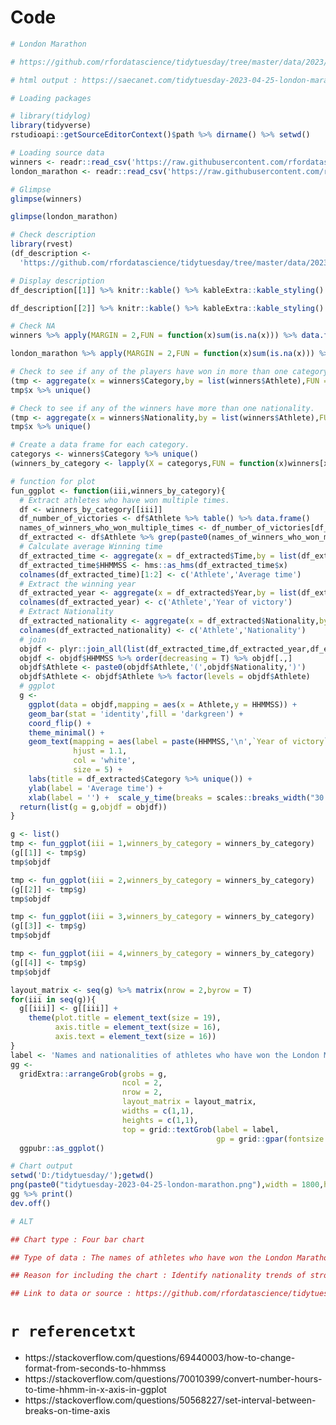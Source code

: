 # Code

```{r eval=TRUE,echo=TRUE,results='hold'}
# London Marathon

# https://github.com/rfordatascience/tidytuesday/tree/master/data/2023/2023-04-25

# html output : https://saecanet.com/tidytuesday-2023-04-25-london-marathon.html

# Loading packages

# library(tidylog)
library(tidyverse)
rstudioapi::getSourceEditorContext()$path %>% dirname() %>% setwd()

# Loading source data
winners <- readr::read_csv('https://raw.githubusercontent.com/rfordatascience/tidytuesday/master/data/2023/2023-04-25/winners.csv')
london_marathon <- readr::read_csv('https://raw.githubusercontent.com/rfordatascience/tidytuesday/master/data/2023/2023-04-25/london_marathon.csv')

# Glimpse
glimpse(winners)
```

```{r eval=TRUE,echo=TRUE,results='hold'}
glimpse(london_marathon)
```

```{r eval=TRUE,echo=TRUE,results='hold'}
# Check description
library(rvest)
(df_description <- 
  'https://github.com/rfordatascience/tidytuesday/tree/master/data/2023/2023-04-25' %>% read_html()  %>% html_table())
```

```{r eval=TRUE,echo=TRUE,results='hold'}
# Display description
df_description[[1]] %>% knitr::kable() %>% kableExtra::kable_styling()
```

```{r eval=TRUE,echo=TRUE,results='hold'}
df_description[[2]] %>% knitr::kable() %>% kableExtra::kable_styling()
```

```{r eval=TRUE,echo=TRUE,results='hold'}
# Check NA
winners %>% apply(MARGIN = 2,FUN = function(x)sum(is.na(x))) %>% data.frame()
```

```{r eval=TRUE,echo=TRUE,results='hold'}
london_marathon %>% apply(MARGIN = 2,FUN = function(x)sum(is.na(x))) %>% data.frame()
```

```{r eval=TRUE,echo=TRUE,results='hold'}
# Check to see if any of the players have won in more than one category.
(tmp <- aggregate(x = winners$Category,by = list(winners$Athlete),FUN = function(x)length(unique(x))))
tmp$x %>% unique()
```

```{r eval=TRUE,echo=TRUE,results='hold'}
# Check to see if any of the winners have more than one nationality.
(tmp <- aggregate(x = winners$Nationality,by = list(winners$Athlete),FUN = function(x)length(unique(x))))
tmp$x %>% unique()
```

```{r eval=TRUE,echo=TRUE,results='hold'}
# Create a data frame for each category.
categorys <- winners$Category %>% unique()
(winners_by_category <- lapply(X = categorys,FUN = function(x)winners[x==winners$Category,]))
```

```{r eval=TRUE,echo=TRUE,results='hold'}
# function for plot 
fun_ggplot <- function(iii,winners_by_category){
  # Extract athletes who have won multiple times.
  df <- winners_by_category[[iii]]
  df_number_of_victories <- df$Athlete %>% table() %>% data.frame()
  names_of_winners_who_won_multiple_times <- df_number_of_victories[df_number_of_victories[,2]!=1,1]
  df_extracted <- df$Athlete %>% grep(paste0(names_of_winners_who_won_multiple_times,collapse = '|'),.) %>% df[.,]
  # Calculate average Winning time
  df_extracted_time <- aggregate(x = df_extracted$Time,by = list(df_extracted$Athlete),FUN = function(x){round(mean(x))})
  df_extracted_time$HHMMSS <- hms::as_hms(df_extracted_time$x)
  colnames(df_extracted_time)[1:2] <- c('Athlete','Average time')
  # Extract the winning year
  df_extracted_year <- aggregate(x = df_extracted$Year,by = list(df_extracted$Athlete),FUN = function(x){paste0(x,collapse = ',')})
  colnames(df_extracted_year) <- c('Athlete','Year of victory')
  # Extract Nationality
  df_extracted_nationality <- aggregate(x = df_extracted$Nationality,by = list(df_extracted$Athlete),FUN = function(x){unique(x)})
  colnames(df_extracted_nationality) <- c('Athlete','Nationality')
  # join
  objdf <- plyr::join_all(list(df_extracted_time,df_extracted_year,df_extracted_nationality))
  objdf <- objdf$HHMMSS %>% order(decreasing = T) %>% objdf[.,]
  objdf$Athlete <- paste0(objdf$Athlete,'(',objdf$Nationality,')')
  objdf$Athlete <- objdf$Athlete %>% factor(levels = objdf$Athlete)
  # ggplot
  g <- 
    ggplot(data = objdf,mapping = aes(x = Athlete,y = HHMMSS)) + 
    geom_bar(stat = 'identity',fill = 'darkgreen') + 
    coord_flip() + 
    theme_minimal() +
    geom_text(mapping = aes(label = paste(HHMMSS,'\n',`Year of victory`)),
              hjust = 1.1,
              col = 'white',
              size = 5) + 
    labs(title = df_extracted$Category %>% unique()) + 
    ylab(label = 'Average time') +
    xlab(label = '') +  scale_y_time(breaks = scales::breaks_width("30 min"))
  return(list(g = g,objdf = objdf))
}
```

```{r g1,eval=TRUE,echo=TRUE,results='hold',fig.show='asis',fig.height=8}
g <- list()
tmp <- fun_ggplot(iii = 1,winners_by_category = winners_by_category)
(g[[1]] <- tmp$g)
tmp$objdf
```

```{r g2,eval=TRUE,echo=TRUE,results='hold',fig.show='asis',fig.height=8}
tmp <- fun_ggplot(iii = 2,winners_by_category = winners_by_category)
(g[[2]] <- tmp$g)
tmp$objdf
```

```{r g3,eval=TRUE,echo=TRUE,results='hold',fig.show='asis',fig.height=8}
tmp <- fun_ggplot(iii = 3,winners_by_category = winners_by_category)
(g[[3]] <- tmp$g)
tmp$objdf
```

```{r g4,eval=TRUE,echo=TRUE,results='hold',fig.show='asis',fig.height=8}
tmp <- fun_ggplot(iii = 4,winners_by_category = winners_by_category)
(g[[4]] <- tmp$g)
tmp$objdf
```

```{r eval=TRUE,echo=TRUE,results='hold'}
layout_matrix <- seq(g) %>% matrix(nrow = 2,byrow = T)
for(iii in seq(g)){
  g[[iii]] <- g[[iii]] + 
    theme(plot.title = element_text(size = 19),
          axis.title = element_text(size = 16),
          axis.text = element_text(size = 16))
}
label <- 'Names and nationalities of athletes who have won the London Marathon multiple times'
gg <- 
  gridExtra::arrangeGrob(grobs = g,
                         ncol = 2,
                         nrow = 2,
                         layout_matrix = layout_matrix,
                         widths = c(1,1),
                         heights = c(1,1),
                         top = grid::textGrob(label = label,
                                              gp = grid::gpar(fontsize = 25))) %>%
  ggpubr::as_ggplot()
```

```{r eval=TRUE,echo=TRUE,results='hide'}
# Chart output
setwd('D:/tidytuesday/');getwd()
png(paste0("tidytuesday-2023-04-25-london-marathon.png"),width = 1800,height = 1000)
gg %>% print()
dev.off()

# ALT

## Chart type : Four bar chart

## Type of data : The names of athletes who have won the London Marathon multiple times in each of the four categories (men, women, wheelchair men, and wheelchair women) are extracted and their nationalities, the list of winning years, and average times are displayed.

## Reason for including the chart : Identify nationality trends of strong marathon runners who have won multiple times in each of the four categories. For example, Kenya has strong runners in the men's and women's categories, but no male or female runners have won multiple times in the wheelchair category.

## Link to data or source : https://github.com/rfordatascience/tidytuesday/tree/master/data/2023/2023-04-25
```

# `r referencetxt`

- https://stackoverflow.com/questions/69440003/how-to-change-format-from-seconds-to-hhmmss
- https://stackoverflow.com/questions/70010399/convert-number-hours-to-time-hhmm-in-x-axis-in-ggplot
- https://stackoverflow.com/questions/50568227/set-interval-between-breaks-on-time-axis
